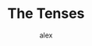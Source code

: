 ---
title: The Tenses
type: 
  - lesson
  - post
slug: tenses/overview
mainCategories: 
  - english
subcategories:
  - tenses
tags:
  - past
  - present
  - future
published: true
dates: 
  - 2023.03.01
author: alex
portraitImage: roadSignPastPresent-landscape.png
landscapeImage: roadSignPastPresent-portrait.png
alt: a road with a road sign pointing to past and present 
photographer:
comments: false
associated: 
  - past-perfect
description: Have a general overview and reference of all the tenses.
---